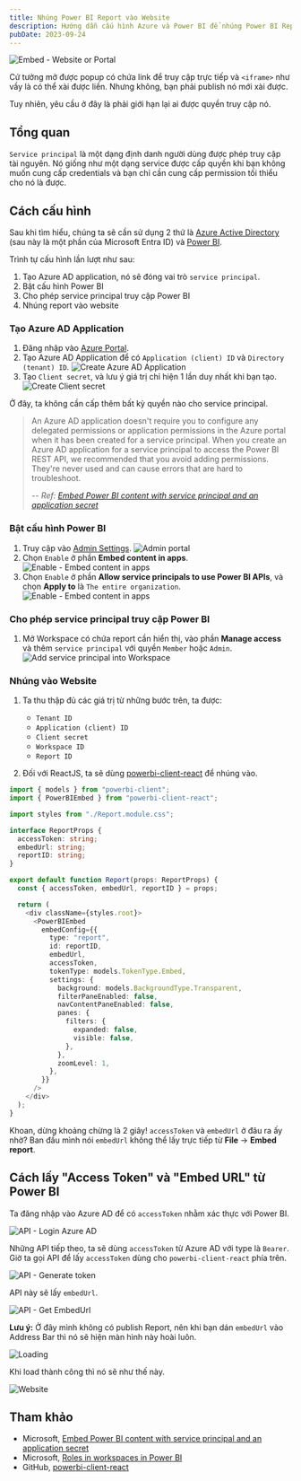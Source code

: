 ```yaml
---
title: Nhúng Power BI Report vào Website
description: Hướng dẫn cấu hình Azure và Power BI để nhúng Power BI Report vào Website
pubDate: 2023-09-24
---
```


![Embed - Website or Portal](../../assets/tutorials/nhung-power-bi-report-vao-website/embed-website-or-portal.png)

Cứ tưởng mở được popup có chứa link để truy cập trực tiếp và `<iframe>` như vầy là có thể xài được liền. Nhưng không, bạn phải publish nó mới xài được.

Tuy nhiên, yêu cầu ở đây là phải giới hạn lại ai được quyền truy cập nó.

## Tổng quan

`Service principal` là một dạng định danh người dùng được phép truy cập tài nguyên. Nó giống như một dạng service được cấp quyền khi bạn không muốn cung cấp credentials và bạn chỉ cần cung cấp permission tối thiểu cho nó là được.

## Cách cấu hình

Sau khi tìm hiểu, chúng ta sẽ cần sử dụng 2 thứ là [Azure Active Directory](https://azure.microsoft.com/en-us/products/active-directory) (sau này là một phần của Microsoft Entra ID) và [Power BI](https://powerbi.microsoft.com/en-us/what-is-power-bi/).

Trình tự cấu hình lần lượt như sau:

1. Tạo Azure AD application, nó sẽ đóng vai trò `service principal`.
2. Bật cấu hình Power BI
3. Cho phép service principal truy cập Power BI
4. Nhúng report vào website

### Tạo Azure AD Application

1. Đăng nhập vào [Azure Portal](https://portal.azure.com/).
2. Tạo Azure AD Application để có `Application (client) ID` và `Directory (tenant) ID`.
   ![Create Azure AD Application](../../assets/tutorials/nhung-power-bi-report-vao-website/create-azure-ad-application.png)
3. Tạo `Client secret`, và lưu ý giá trị chỉ hiện 1 lần duy nhất khi bạn tạo.
   ![Create Client secret](../../assets/tutorials/nhung-power-bi-report-vao-website/create-client-secret.png)

Ở đây, ta không cần cấp thêm bất kỳ quyền nào cho service principal.

> An Azure AD application doesn't require you to configure any delegated permissions or application permissions in the Azure portal when it has been created for a service principal. When you create an Azure AD application for a service principal to access the Power BI REST API, we recommended that you avoid adding permissions. They're never used and can cause errors that are hard to troubleshoot.
>
> -- <cite>Ref: [Embed Power BI content with service principal and an application secret](https://learn.microsoft.com/en-us/power-bi/developer/embedded/embed-service-principal#step-4---add-the-service-principal-to-your-workspace)</cite>

### Bật cấu hình Power BI

1. Truy cập vào [Admin Settings](https://app.powerbi.com/admin-portal/tenantSettings?experience=power-bi).
   ![Admin portal](../../assets/tutorials/nhung-power-bi-report-vao-website/powerbi-admin-portal.png)
2. Chọn `Enable` ở phần <strong>Embed content in apps</strong>.
   ![Enable - Embed content in apps](../../assets/tutorials/nhung-power-bi-report-vao-website/enable-embed.png)
3. Chọn `Enable` ở phần <strong>Allow service principals to use Power BI APIs</strong>, và chọn <strong>Apply to</strong> là `The entire organization`.
   ![Enable - Embed content in apps](../../assets/tutorials/nhung-power-bi-report-vao-website/enable-allow-service-principal.png)

### Cho phép service principal truy cập Power BI

1. Mở Workspace có chứa report cần hiển thị, vào phần <strong>Manage access</strong> và thêm `service principal` với quyền `Member` hoặc `Admin`.
   ![Add service principal into Workspace](../../assets/tutorials/nhung-power-bi-report-vao-website/add-service-principal-into-workspace.png)

### Nhúng vào Website

1. Ta thu thập đủ các giá trị từ những bước trên, ta được:

   - `Tenant ID`
   - `Application (client) ID`
   - `Client secret`
   - `Workspace ID`
   - `Report ID`

2. Đối với ReactJS, ta sẽ dùng [powerbi-client-react](https://github.com/microsoft/powerbi-client-react) để nhúng vào.

```typescript
import { models } from "powerbi-client";
import { PowerBIEmbed } from "powerbi-client-react";

import styles from "./Report.module.css";

interface ReportProps {
  accessToken: string;
  embedUrl: string;
  reportID: string;
}

export default function Report(props: ReportProps) {
  const { accessToken, embedUrl, reportID } = props;

  return (
    <div className={styles.root}>
      <PowerBIEmbed
        embedConfig={{
          type: "report",
          id: reportID,
          embedUrl,
          accessToken,
          tokenType: models.TokenType.Embed,
          settings: {
            background: models.BackgroundType.Transparent,
            filterPaneEnabled: false,
            navContentPaneEnabled: false,
            panes: {
              filters: {
                expanded: false,
                visible: false,
              },
            },
            zoomLevel: 1,
          },
        }}
      />
    </div>
  );
}
```

Khoan, dừng khoảng chừng là 2 giây! `accessToken` và `embedUrl` ở đâu ra ấy nhờ? Ban đầu mình nói `embedUrl` không thể lấy trực tiếp từ <strong>File</strong> -> <strong>Embed report</strong>.

## Cách lấy "Access Token" và "Embed URL" từ Power BI

Ta đăng nhập vào Azure AD để có `accessToken` nhằm xác thực với Power BI.

![API - Login Azure AD](../../assets/tutorials/nhung-power-bi-report-vao-website/api-login-azure-ad.png)

Những API tiếp theo, ta sẽ dùng `accessToken` từ Azure AD với type là `Bearer`. Giờ ta gọi API để lấy `accessToken` dùng cho `powerbi-client-react` phía trên.

![API - Generate token](../../assets/tutorials/nhung-power-bi-report-vao-website/api-generate-token.png)

API này sẽ lấy `embedUrl`.

![API - Get EmbedUrl](../../assets/tutorials/nhung-power-bi-report-vao-website/api-get-embed-url.png)

<strong className="text-red-500">Lưu ý:</strong> Ở đây mình không có publish Report,
nên khi bạn dán `embedUrl` vào Address Bar thì nó sẽ hiện màn hình này hoài luôn.

![Loading](../../assets/tutorials/nhung-power-bi-report-vao-website/powerbi-loading.png)

Khi load thành công thì nó sẽ như thế này.

![Website](../../assets/tutorials/nhung-power-bi-report-vao-website/result.png)

## Tham khảo

- Microsoft, [Embed Power BI content with service principal and an application secret](https://learn.microsoft.com/en-us/power-bi/developer/embedded/embed-service-principal)
- Microsoft, [Roles in workspaces in Power BI](https://learn.microsoft.com/en-us/power-bi/collaborate-share/service-roles-new-workspaces)
- GitHub, [powerbi-client-react](https://github.com/microsoft/powerbi-client-react)
